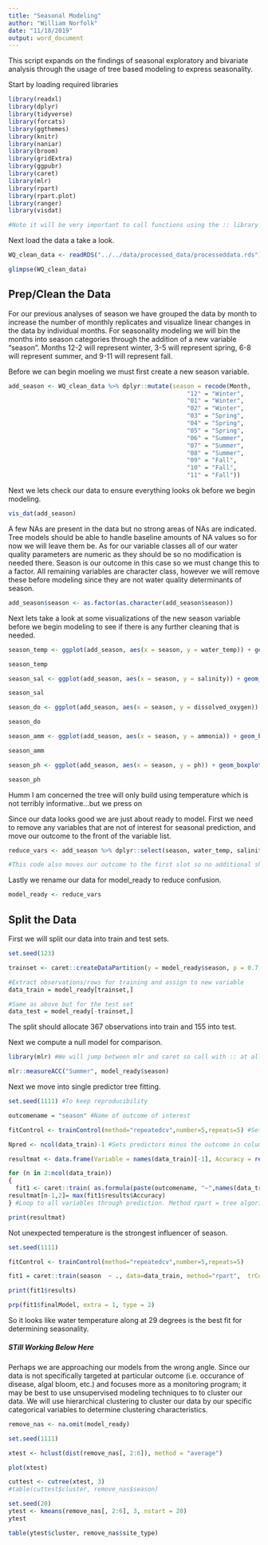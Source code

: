 ```yaml
---
title: "Seasonal Modeling"
author: "William Norfolk"
date: "11/18/2019"
output: word_document
---
```


This script expands on the findings of seasonal exploratory and bivariate analysis through the usage of tree based modeling to express seasonality. 

Start by loading required libraries
```r
library(readxl)
library(dplyr)
library(tidyverse)
library(forcats)
library(ggthemes)
library(knitr)
library(naniar)
library(broom)
library(gridExtra)
library(ggpubr)
library(caret)
library(mlr)
library(rpart)
library(rpart.plot)
library(ranger)
library(visdat)

#Note it will be very important to call functions using the :: library notation due to the frequency of function masking by our libraries. 

```

Next load the data a take a look.

```r

WQ_clean_data <- readRDS("../../data/processed_data/processeddata.rds")

glimpse(WQ_clean_data)
```

## Prep/Clean the Data


For our previous analyses of season we have grouped the data by month to increase the number of monthly replicates and visualize linear changes in the data by individual months. For seasonality modeling we will bin the months into season categories through the addition of a new variable "season". Months 12-2 will represent winter, 3-5 will represent spring, 6-8 will represent summer, and 9-11 will represent fall. 

Before we can begin moeling we must first create a new season variable. 

```r
add_season <- WQ_clean_data %>% dplyr::mutate(season = recode(Month,
                                                  "12" = "Winter",
                                                  "01" = "Winter",
                                                  "02" = "Winter",
                                                  "03" = "Spring",
                                                  "04" = "Spring",
                                                  "05" = "Spring",
                                                  "06" = "Summer",
                                                  "07" = "Summer",
                                                  "08" = "Summer",
                                                  "09" = "Fall",
                                                  "10" = "Fall",
                                                  "11" = "Fall"))
```

Next we lets check our data to ensure everything looks ok before we begin modeling.

```r
vis_dat(add_season)
```

A few NAs are present in the data but no strong areas of NAs are indicated. Tree models should be able to handle baseline amounts of NA values so for now we will leave them be. As for our variable classes all of our water quality parameters are numeric as they should be so no modification is needed there. Season is our outcome in this case so we must change this to a factor. All remaining variables are character class, however we will remove these before modeling since they are not water quality determinants of season. 

```r
add_season$season <- as.factor(as.character(add_season$season))

```

Next lets take a look at some visualizations of the new season variable before we begin modeling to see if there is any further cleaning that is needed.

```r
season_temp <- ggplot(add_season, aes(x = season, y = water_temp)) + geom_boxplot()

season_temp

season_sal <- ggplot(add_season, aes(x = season, y = salinity)) + geom_boxplot()

season_sal

season_do <- ggplot(add_season, aes(x = season, y = dissolved_oxygen)) + geom_boxplot()

season_do

season_amm <- ggplot(add_season, aes(x = season, y = ammonia)) + geom_boxplot()

season_amm

season_ph <- ggplot(add_season, aes(x = season, y = ph)) + geom_boxplot()

season_ph


```

Humm I am concerned the tree will only build using temperature which is not terribly informative...but we press on


Since our data looks good we are just about ready to model. First we need to remove any variables that are not of interest for seasonal prediction, and move our outcome to the front of the variable list.

```r
reduce_vars <- add_season %>% dplyr::select(season, water_temp, salinity, ammonia, dissolved_oxygen, ph)

#This code also moves our outcome to the first slot so no additional shuffling code is needed.

```

Lastly we rename our data for model_ready to reduce confusion.

```r
model_ready <- reduce_vars
```

## Split the Data

First we will split our data into train and test sets.

```r

set.seed(123)

trainset <- caret::createDataPartition(y = model_ready$season, p = 0.7, list = FALSE)

#Extract observations/rows for training and assign to new variable
data_train = model_ready[trainset,] 

#Same as above but for the test set
data_test = model_ready[-trainset,] 
```

The split should allocate 367 observations into train and 155 into test.

Next we compute a null model for comparison.

```r
library(mlr) #We will jump between mlr and caret so call with :: at all times. 

mlr::measureACC("Summer", model_ready$season)
```

Next we move into single predictor tree fitting.

```r

set.seed(1111) #To keep reproducibility

outcomename = "season" #Name of outcome of interest

fitControl <- trainControl(method="repeatedcv",number=5,repeats=5) #Sets K-fold cross-validation.

Npred <- ncol(data_train)-1 #Sets predictors minus the outcome in column 1.

resultmat <- data.frame(Variable = names(data_train)[-1], Accuracy = rep(0,Npred)) #Takes results and moves to dataframe named resultmat, measure set to accuracy.

for (n in 2:ncol(data_train))
{
  fit1 <- caret::train( as.formula(paste(outcomename, "~",names(data_train)[n])) , data = data_train, method = "rpart", trControl = fitControl, na.action = na.pass, tuneLength = 10) 
resultmat[n-1,2]= max(fit1$results$Accuracy)  
} #Loop to all variables through prediction. Method rpart = tree algorithm, and skipping any NA values. 

print(resultmat)

```
Not unexpected temperature is the strongest influencer of season. 


```r
set.seed(1111)

fitControl <- trainControl(method="repeatedcv",number=5,repeats=5) 

fit1 = caret::train(season  ~ ., data=data_train, method="rpart",  trControl = fitControl, na.action = na.pass, tuneLength = 10) 

print(fit1$results)

```

```r
prp(fit1$finalModel, extra = 1, type = 2)
```
So it looks like water temperature along at 29 degrees is the best fit for determining seasonality. 



##### STill Working Below Here



Perhaps we are approaching our models from the wrong angle. Since our data is not specifically targeted at particular outcome (i.e. occurance of disease, algal bloom, etc.) and focuses more as a monitoring program; it may be best to use unsupervised modeling techniques to to cluster our data. We will use hierarchical clustering to cluster our data by our specific categorical variables to determine clustering characteristics. 

```r
remove_nas <- na.omit(model_ready)
```


```r
set.seed(1111)

xtest <- hclust(dist(remove_nas[, 2:6]), method = "average")

plot(xtest)
```

```r
cuttest <- cutree(xtest, 3)
#table(cuttest$cluster, remove_nas$season)

```



```r
set.seed(20)
ytest <- kmeans(remove_nas[, 2:6], 3, nstart = 20)
ytest
```

```r
table(ytest$cluster, remove_nas$site_type)

```









